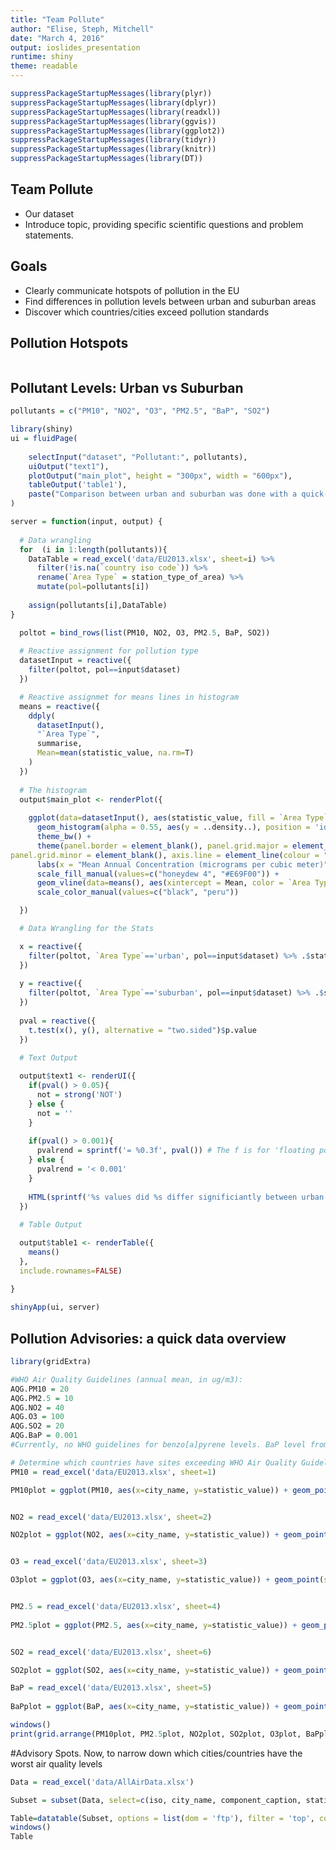 ```yaml
---
title: "Team Pollute"
author: "Elise, Steph, Mitchell"
date: "March 4, 2016"
output: ioslides_presentation
runtime: shiny
theme: readable
---
```


```r
suppressPackageStartupMessages(library(plyr))
suppressPackageStartupMessages(library(dplyr))
suppressPackageStartupMessages(library(readxl))
suppressPackageStartupMessages(library(ggvis))
suppressPackageStartupMessages(library(ggplot2))
suppressPackageStartupMessages(library(tidyr))
suppressPackageStartupMessages(library(knitr))
suppressPackageStartupMessages(library(DT))
```

## Team Pollute

- Our dataset
- Introduce topic, providing specific scientific questions and problem statements.

## Goals

- Clearly communicate hotspots of pollution in the EU
- Find differences in pollution levels between urban and suburban areas
- Discover which countries/cities exceed pollution standards

## Pollution Hotspots

```r

```

## Pollutant Levels: Urban vs Suburban

```r

pollutants = c("PM10", "NO2", "O3", "PM2.5", "BaP", "SO2")

library(shiny)
ui = fluidPage(
  
    selectInput("dataset", "Pollutant:", pollutants),
    uiOutput("text1"),
    plotOutput("main_plot", height = "300px", width = "600px"),
    tableOutput('table1'),
    paste("Comparison between urban and suburban was done with a quick-and-dirty two-sample t-test, alpha = 0.05. Assumptions were not tested.")
)

server = function(input, output) {
  
  # Data wrangling
  for  (i in 1:length(pollutants)){
    DataTable = read_excel('data/EU2013.xlsx', sheet=i) %>%
      filter(!is.na(`country iso code`)) %>%
      rename(`Area Type` = station_type_of_area) %>%
      mutate(pol=pollutants[i])
  
    assign(pollutants[i],DataTable)
}

  poltot = bind_rows(list(PM10, NO2, O3, PM2.5, BaP, SO2))
    
  # Reactive assignment for pollution type
  datasetInput = reactive({
    filter(poltot, pol==input$dataset) 
  })

  # Reactive assignmet for means lines in histogram
  means = reactive({
    ddply(
      datasetInput(), 
      "`Area Type`", 
      summarise, 
      Mean=mean(statistic_value, na.rm=T)
    )
  })
    
  # The histogram
  output$main_plot <- renderPlot({
    
    ggplot(data=datasetInput(), aes(statistic_value, fill = `Area Type`)) +
      geom_histogram(alpha = 0.55, aes(y = ..density..), position = 'identity', bins = 16) +
      theme_bw() +
      theme(panel.border = element_blank(), panel.grid.major = element_blank(),
panel.grid.minor = element_blank(), axis.line = element_line(colour = "black")) +
      labs(x = "Mean Annual Concentration (micrograms per cubic meter)") +
      scale_fill_manual(values=c("honeydew 4", "#E69F00")) +
      geom_vline(data=means(), aes(xintercept = Mean, color = `Area Type`), size = 1.5) +
      scale_color_manual(values=c("black", "peru"))

  })

  # Data Wrangling for the Stats

  x = reactive({
    filter(poltot, `Area Type`=='urban', pol==input$dataset) %>% .$statistic_value
  })
  
  y = reactive({
    filter(poltot, `Area Type`=='suburban', pol==input$dataset) %>% .$statistic_value
  })
  
  pval = reactive({
    t.test(x(), y(), alternative = "two.sided")$p.value
  })

  # Text Output
  
  output$text1 <- renderUI({
    if(pval() > 0.05){
      not = strong('NOT')
    } else {
      not = ''
    }
    
    if(pval() > 0.001){
      pvalrend = sprintf('= %0.3f', pval()) # The f is for 'floating point' to place the decimal
    } else {
      pvalrend = '< 0.001'
    }
    
    HTML(sprintf('%s values did %s differ significiantly between urban and suburban areas. (p %s)', input$dataset, not, pvalrend))
  })
  
  # Table Output

  output$table1 <- renderTable({
    means()
  },
  include.rownames=FALSE)

}
  
shinyApp(ui, server)
```

## Pollution Advisories: a quick data overview

```r
library(gridExtra)

#WHO Air Quality Guidelines (annual mean, in ug/m3):
AQG.PM10 = 20
AQG.PM2.5 = 10
AQG.NO2 = 40
AQG.O3 = 100
AQG.SO2 = 20
AQG.BaP = 0.001
#Currently, no WHO guidelines for benzo[a]pyrene levels. BaP level from EU standards (2012).

# Determine which countries have sites exceeding WHO Air Quality Guidelines. Red line on graphs indicate AQG for annual mean concentration.
PM10 = read_excel('data/EU2013.xlsx', sheet=1) 

PM10plot = ggplot(PM10, aes(x=city_name, y=statistic_value)) + geom_point(show.legend = T) + geom_hline(yintercept = AQG.PM10, color = 'red') + ggtitle('PM10') + xlab('Measurement Site') + ylab('PM10 Concentration (ug/m3)')


NO2 = read_excel('data/EU2013.xlsx', sheet=2)

NO2plot = ggplot(NO2, aes(x=city_name, y=statistic_value)) + geom_point(show.legend = T) + geom_hline(yintercept = AQG.NO2, color = 'red') + ggtitle('NO2') + xlab('Measurement Site') + ylab('NO2 Concentration (ug/m3)')


O3 = read_excel('data/EU2013.xlsx', sheet=3)

O3plot = ggplot(O3, aes(x=city_name, y=statistic_value)) + geom_point(show.legend = T) + geom_hline(yintercept = AQG.O3, color = 'red') + ggtitle('O3') + xlab('Measurement Site') + ylab('O3 Concentration (ug/m3)')


PM2.5 = read_excel('data/EU2013.xlsx', sheet=4)
 
PM2.5plot = ggplot(PM2.5, aes(x=city_name, y=statistic_value)) + geom_point(show.legend = T) + geom_hline(yintercept = AQG.PM2.5, color = 'red') + ggtitle('PM2.5') + xlab('Measurement Site') + ylab('PM2.5 Concentration (ug/m3)')


SO2 = read_excel('data/EU2013.xlsx', sheet=6)

SO2plot = ggplot(SO2, aes(x=city_name, y=statistic_value)) + geom_point(show.legend = T) + geom_hline(yintercept = AQG.SO2, color = 'red') + ggtitle('SO2') + xlab('Measurement Site') + ylab('SO2 Concentration (ug/m3)')

BaP = read_excel('data/EU2013.xlsx', sheet=5)
 
BaPplot = ggplot(BaP, aes(x=city_name, y=statistic_value)) + geom_point(show.legend = T) + geom_hline(yintercept = AQG.BaP, color = 'red') + ggtitle('BaP') + xlab('Measurement Site') + ylab('BaP Concentration (ug/m3)')

windows()
print(grid.arrange(PM10plot, PM2.5plot, NO2plot, SO2plot, O3plot, BaPplot, nrow=2))

```

#Advisory Spots. Now, to narrow down which cities/countries have the worst air quality levels

```r
Data = read_excel('data/AllAirData.xlsx')

Subset = subset(Data, select=c(iso, city_name, component_caption, statistic_value))

Table=datatable(Subset, options = list(dom = 'ftp'), filter = 'top', colnames = c('Country' = 'iso', 'City' = 'city_name', 'Pollutant Type' = 'component_caption', 'ug/m3' = 'statistic_value'), caption = 'Air Pollutants (ug/m3) in the EU')
windows()
Table
```

